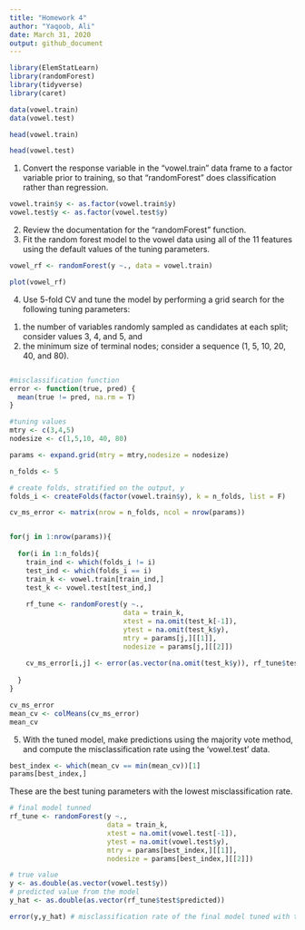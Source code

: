 ```yaml
---
title: "Homework 4"
author: "Yaqoob, Ali"
date: March 31, 2020
output: github_document
---
```


```r
library(ElemStatLearn)
library(randomForest)
library(tidyverse)
library(caret)
```

```r
data(vowel.train)
data(vowel.test)
```

```r
head(vowel.train)
```

```r
head(vowel.test)
```
1. Convert the response variable in the “vowel.train” data frame to a factor variable prior to training, so that “randomForest” does classification rather than regression.
```r
vowel.train$y <- as.factor(vowel.train$y)
vowel.test$y <- as.factor(vowel.test$y) 
```

2. Review the documentation for the “randomForest” function.
3. Fit the random forest model to the vowel data using all of the 11 features using the default values of the tuning parameters.
```r
vowel_rf <- randomForest(y ~., data = vowel.train)
```

```r
plot(vowel_rf)
```
4. Use 5-fold CV and tune the model by performing a grid search for the following tuning parameters: 
1) the number of variables randomly sampled as candidates at each split; consider values 3, 4, and 5, and 
2) the minimum size of terminal nodes; consider a sequence (1, 5, 10, 20, 40, and 80).

```r

```


```r
#misclassification function
error <- function(true, pred) {
  mean(true != pred, na.rm = T)
}

#tuning values
mtry <- c(3,4,5)
nodesize <- c(1,5,10, 40, 80)

params <- expand.grid(mtry = mtry,nodesize = nodesize)

n_folds <- 5

# create folds, stratified on the output, y
folds_i <- createFolds(factor(vowel.train$y), k = n_folds, list = F)

cv_ms_error <- matrix(nrow = n_folds, ncol = nrow(params))


for(j in 1:nrow(params)){
  
  for(i in 1:n_folds){
    train_ind <- which(folds_i != i)
    test_ind <- which(folds_i == i)
    train_k <- vowel.train[train_ind,]
    test_k <- vowel.test[test_ind,]
    
    rf_tune <- randomForest(y ~., 
                            data = train_k, 
                            xtest = na.omit(test_k[-1]), 
                            ytest = na.omit(test_k$y),
                            mtry = params[j,][[1]],
                            nodesize = params[j,][[2]])
    
    cv_ms_error[i,j] <- error(as.vector(na.omit(test_k$y)), rf_tune$test$predicted)
    
  }
}

cv_ms_error
mean_cv <- colMeans(cv_ms_error)
mean_cv
```

5. With the tuned model, make predictions using the majority vote method, and compute the misclassification rate using the ‘vowel.test’ data.

```r
best_index <- which(mean_cv == min(mean_cv))[1]
params[best_index,]
```
These are the best tuning parameters with the lowest misclassification rate.


```r
# final model tunned
rf_tune <- randomForest(y ~., 
                        data = train_k, 
                        xtest = na.omit(vowel.test[-1]), 
                        ytest = na.omit(vowel.test$y),
                        mtry = params[best_index,][[1]],
                        nodesize = params[best_index,][[2]])
```


```r
# true value
y <- as.double(as.vector(vowel.test$y))
# predicted value from the model
y_hat <- as.double(as.vector(rf_tune$test$predicted))

error(y,y_hat) # misclassification rate of the final model tuned with the best parameters
```






